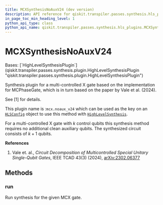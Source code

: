 ```yaml
---
title: MCXSynthesisNoAuxV24 (dev version)
description: API reference for qiskit.transpiler.passes.synthesis.hls_plugins.MCXSynthesisNoAuxV24 in the dev version of qiskit
in_page_toc_min_heading_level: 1
python_api_type: class
python_api_name: qiskit.transpiler.passes.synthesis.hls_plugins.MCXSynthesisNoAuxV24
---
```


# MCXSynthesisNoAuxV24

<Class id="qiskit.transpiler.passes.synthesis.hls_plugins.MCXSynthesisNoAuxV24" isDedicatedPage={true} github="https://github.com/Qiskit/qiskit/tree/main/qiskit/transpiler/passes/synthesis/hls_plugins.py#L1059-L1091" signature="qiskit.transpiler.passes.synthesis.hls_plugins.MCXSynthesisNoAuxV24" modifiers="class">
  Bases: [`HighLevelSynthesisPlugin`](qiskit.transpiler.passes.synthesis.plugin.HighLevelSynthesisPlugin "qiskit.transpiler.passes.synthesis.plugin.HighLevelSynthesisPlugin")

  Synthesis plugin for a multi-controlled X gate based on the implementation for MCPhaseGate, which is in turn based on the paper by Vale et al. (2024).

  See \[1] for details.

  This plugin name is :`mcx.noaux_v24` which can be used as the key on an [`HLSConfig`](qiskit.transpiler.passes.HLSConfig "qiskit.transpiler.passes.HLSConfig") object to use this method with [`HighLevelSynthesis`](qiskit.transpiler.passes.HighLevelSynthesis "qiskit.transpiler.passes.HighLevelSynthesis").

  For a multi-controlled X gate with $k$ control qubits this synthesis method requires no additional clean auxiliary qubits. The synthesized circuit consists of $k + 1$ qubits.

  **References**

  1.  Vale et. al., *Circuit Decomposition of Multicontrolled Special Unitary Single-Qubit Gates*, IEEE TCAD 43(3) (2024), [arXiv:2302.06377](https://arxiv.org/abs/2302.06377)

  ## Methods

  ### run

  <Function id="qiskit.transpiler.passes.synthesis.hls_plugins.MCXSynthesisNoAuxV24.run" github="https://github.com/Qiskit/qiskit/tree/main/qiskit/transpiler/passes/synthesis/hls_plugins.py#L1079-L1091" signature="run(high_level_object, coupling_map=None, target=None, qubits=None, **options)">
    Run synthesis for the given MCX gate.
  </Function>
</Class>

